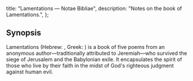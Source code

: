   title: "Lamentations — Notae Bibliae",
  description: "Notes on the book of Lamentations.",
};

<Initial text="Lamentations"/>

## Synopsis

Lamentations (Hebrew: *<Definition lang="hebrew" anchor="eichah" text="Eichah"/>*, Greek: *<Definition lang="greek" anchor="threnos" text="Threnoi"/>*) is a book of five poems from an anonymous author—traditionally attributed to Jeremiah—who survived the siege of Jerusalem and the Babylonian exile. It encapsulates the spirit of those who live by their faith in the midst of God's righteous judgment against human evil.
